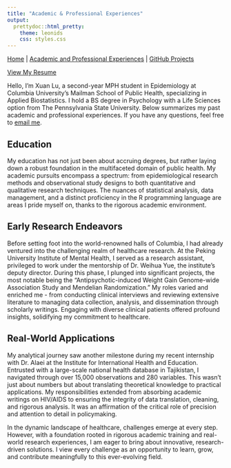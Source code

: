 ```yaml
---
title: "Academic & Professional Experiences"
output: 
  prettydoc::html_pretty:
    theme: leonids
    css: styles.css
---
```


[Home](index.html) | 
[Academic and Professional Experiences](experiences.html) | 
[GitHub Projects](github_projects.html)

<a href="./Lu_Xuan_Resume.pdf" class="resume-button" target="_blank">View My Resume</a>

Hello, I'm Xuan Lu, a second-year MPH student in Epidemiology at Columbia University's Mailman School of Public Health, specializing in Applied Biostatistics. I hold a BS degree in Psychology with a Life Sciences option from The Pennsylvania State University. Below summarizes my past academic and professional experiences. If you have any questions, feel free to [email me](xl3214@cumc.columbia.edu).

## Education

My education has not just been about accruing degrees, but rather laying down a robust foundation in the multifaceted domain of public health. My academic pursuits encompass a spectrum: from epidemiological research methods and observational study designs to both quantitative and qualitative research techniques. The nuances of statistical analysis, data management, and a distinct proficiency in the R programming language are areas I pride myself on, thanks to the rigorous academic environment.

## Early Research Endeavors

Before setting foot into the world-renowned halls of Columbia, I had already ventured into the challenging realm of healthcare research. At the Peking University Institute of Mental Health, I served as a research assistant, privileged to work under the mentorship of Dr. Weihua Yue, the institute's deputy director. During this phase, I plunged into significant projects, the most notable being the "Antipsychotic-induced Weight Gain Genome-wide Association Study and Mendelian Randomization." My roles varied and enriched me - from conducting clinical interviews and reviewing extensive literature to managing data collection, analysis, and dissemination through scholarly writings. Engaging with diverse clinical patients offered profound insights, solidifying my commitment to healthcare.

## Real-World Applications

My analytical journey saw another milestone during my recent internship with Dr. Alaei at the Institute for International Health and Education. Entrusted with a large-scale national health database in Tajikistan, I navigated through over 15,000 observations and 280 variables. This wasn't just about numbers but about translating theoretical knowledge to practical applications. My responsibilities extended from absorbing academic writings on HIV/AIDS to ensuring the integrity of data translation, cleaning, and rigorous analysis. It was an affirmation of the critical role of precision and attention to detail in policymaking.

In the dynamic landscape of healthcare, challenges emerge at every step. However, with a foundation rooted in rigorous academic training and real-world research experiences, I am eager to bring about innovative, research-driven solutions. I view every challenge as an opportunity to learn, grow, and contribute meaningfully to this ever-evolving field.
